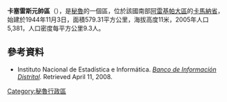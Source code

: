 '''卡塞雷斯元帥區'''（{{lang-es|Distrito de Mariscal Cáceres}}），是[[秘魯|秘魯]]的一個區，位於該國南部[[阿雷基帕大區|阿雷基帕大區]]的[[卡馬納省|卡馬納省]]，始建於1944年11月3日，面積579.31平方公里，海拔高度11米，2005年人口5,381，人口密度每平方公里9.3人。

==參考資料==
*{{es icon}} Instituto Nacional de Estadística e Informática. ''[https://web.archive.org/web/20080410165254/http://desa.inei.gob.pe/mapas/bid/ Banco de Información Distrital]''. Retrieved April 11, 2008.

{{Peru-geo-stub}}
[[Category:秘魯行政區|Category:秘魯行政區]]